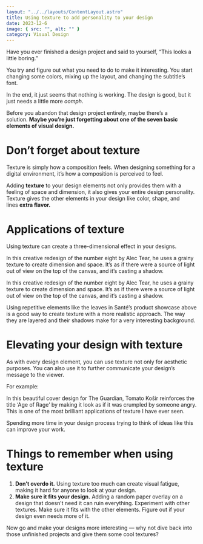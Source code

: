 ```yaml
---
layout: "../../layouts/ContentLayout.astro"
title: Using texture to add personality to your design
date: 2023-12-6
image: { src: "", alt: "" }
category: Visual Design
---
```



Have you ever finished a design project and said to yourself, “This looks a little boring.”

You try and figure out what you need to do to make it interesting. You start changing some colors, mixing up the layout, and changing the subtitle’s font.

In the end, it just seems that nothing is working. The design is good, but it just needs a little more *oomph*.

Before you abandon that design project entirely, maybe there’s a solution. **Maybe you’re just forgetting about one of the seven basic elements of visual design.**

# Don’t forget about texture

Texture is simply how a composition feels. When designing something for a digital environment, it’s how a composition is perceived to feel.

Adding **texture** to your design elements not only provides them with a feeling of space and dimension, it also gives your entire design personality. Texture gives the other elements in your design like color, shape, and lines **extra flavor.**

# Applications of texture

Using texture can create a three-dimensional effect in your designs.

<ContentImg
  imgLink="https://miro.medium.com/v2/resize:fit:700/1*FUOrRNpeebEZfM2EAJbafQ.jpeg"
  imgAlt="36 Days of Type — Alec Tear"
  descText="36 Days of Type — Alec Tear"
  descLink="https://www.alectear.com/casestudies/36daysoftype?itemId=ns11sehb4ufavppgezu2ydkbn9wh8d"
/>

In this creative redesign of the number eight by Alec Tear, he uses a grainy texture to create dimension and space. It’s as if there were a source of light out of view on the top of the canvas, and it’s casting a shadow.

<ContentImg
  imgLink="https://miro.medium.com/v2/resize:fit:700/1*MB3vyoYGN03GaPvF5Ja9Ng.jpeg"
  imgAlt="36 Days of Type — Alec Tear"
  descText="36 Days of Type — Alec Tear"
  descLink="https://www.alectear.com/casestudies/36daysoftype?itemId=ns11sehb4ufavppgezu2ydkbn9wh8d"
/>

In this creative redesign of the number eight by Alec Tear, he uses a grainy texture to create dimension and space. It’s as if there were a source of light out of view on the top of the canvas, and it’s casting a shadow.

<ContentImg
  imgLink="https://miro.medium.com/v2/resize:fit:700/1*-HL70NIkK1bjVR9-B-sa9w.png"
  imgAlt="Santé (@santethedrink)"
  descText="Santé (@santethedrink)"
  descLink="https://www.instagram.com/santethedrink/?hl=en"
/>

Using repetitive elements like the leaves in Santé’s product showcase above is a good way to create texture with a more realistic approach. The way they are layered and their shadows make for a very interesting background.

# Elevating your design with texture

As with every design element, you can use texture not only for aesthetic purposes. You can also use it to further communicate your design’s message to the viewer.

For example:

<ContentImg
  imgLink="https://miro.medium.com/v2/resize:fit:700/1*kJiw41179ugApdzXeCClig.png"
  imgAlt="(*)tomato košir — Age of Rage, The Guardian"
  descText="(*)tomato košir — Age of Rage, The Guardian"
  descLink="https://tomatokosir.com/age-of-rage-the-guardian"
/>

In this beautiful cover design for The Guardian, Tomato Košir reinforces the title ‘Age of Rage’ by making it look as if it was crumpled by someone angry. This is one of the most brilliant applications of texture I have ever seen.

Spending more time in your design process trying to think of ideas like this can improve your work.

# Things to remember when using texture

1. **Don’t overdo it.** Using texture too much can create visual fatigue, making it hard for anyone to look at your design.
2. **Make sure it fits your design.** Adding a random paper overlay on a design that doesn’t need it can ruin everything. Experiment with other textures. Make sure it fits with the other elements. Figure out if your design even needs more of it.

Now go and make your designs more interesting — why not dive back into those unfinished projects and give them some cool textures?
